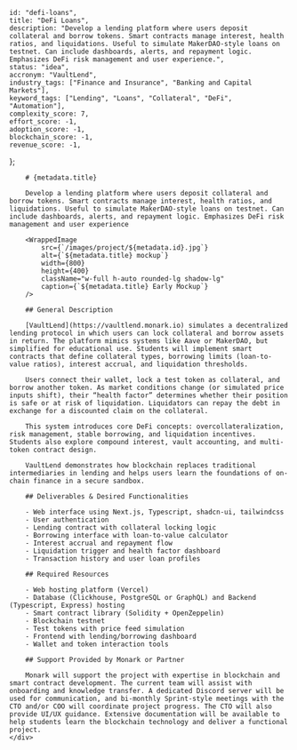 
    
    id: "defi-loans",
    title: "DeFi Loans",
    description: "Develop a lending platform where users deposit collateral and borrow tokens. Smart contracts manage interest, health ratios, and liquidations. Useful to simulate MakerDAO-style loans on testnet. Can include dashboards, alerts, and repayment logic. Emphasizes DeFi risk management and user experience.",
    status: "idea",
    accronym: "VaultLend",
    industry_tags: ["Finance and Insurance", "Banking and Capital Markets"],
    keyword_tags: ["Lending", "Loans", "Collateral", "DeFi", "Automation"],
    complexity_score: 7,
    effort_score: -1,
    adoption_score: -1,
    blockchain_score: -1,
    revenue_score: -1,
};

<div className="flex">
    <div className="hidden sticky top-0">
        <ProjectMetadata metadata={metadata} />
    </div>
    <div className="w-full">

        # {metadata.title}

        Develop a lending platform where users deposit collateral and borrow tokens. Smart contracts manage interest, health ratios, and liquidations. Useful to simulate MakerDAO-style loans on testnet. Can include dashboards, alerts, and repayment logic. Emphasizes DeFi risk management and user experience

        <WrappedImage
            src={`/images/project/${metadata.id}.jpg`}
            alt={`${metadata.title} mockup`}
            width={800}
            height={400}
            className="w-full h-auto rounded-lg shadow-lg"
            caption={`${metadata.title} Early Mockup`}
        />

        ## General Description

        [VaultLend](https://vaultlend.monark.io) simulates a decentralized lending protocol in which users can lock collateral and borrow assets in return. The platform mimics systems like Aave or MakerDAO, but simplified for educational use. Students will implement smart contracts that define collateral types, borrowing limits (loan-to-value ratios), interest accrual, and liquidation thresholds.
        
        Users connect their wallet, lock a test token as collateral, and borrow another token. As market conditions change (or simulated price inputs shift), their “health factor” determines whether their position is safe or at risk of liquidation. Liquidators can repay the debt in exchange for a discounted claim on the collateral.
        
        This system introduces core DeFi concepts: overcollateralization, risk management, stable borrowing, and liquidation incentives. Students also explore compound interest, vault accounting, and multi-token contract design.
        
        VaultLend demonstrates how blockchain replaces traditional intermediaries in lending and helps users learn the foundations of on-chain finance in a secure sandbox.

        ## Deliverables & Desired Functionalities

        - Web interface using Next.js, Typescript, shadcn-ui, tailwindcss
        - User authentication 
        - Lending contract with collateral locking logic
        - Borrowing interface with loan-to-value calculator
        - Interest accrual and repayment flow
        - Liquidation trigger and health factor dashboard
        - Transaction history and user loan profiles

        ## Required Resources

        - Web hosting platform (Vercel)
        - Database (Clickhouse, PostgreSQL or GraphQL) and Backend (Typescript, Express) hosting
        - Smart contract library (Solidity + OpenZeppelin)
        - Blockchain testnet
        - Test tokens with price feed simulation
        - Frontend with lending/borrowing dashboard
        - Wallet and token interaction tools

        ## Support Provided by Monark or Partner

        Monark will support the project with expertise in blockchain and smart contract development. The current team will assist with onboarding and knowledge transfer. A dedicated Discord server will be used for communication, and bi-monthly Sprint-style meetings with the CTO and/or COO will coordinate project progress. The CTO will also provide UI/UX guidance. Extensive documentation will be available to help students learn the blockchain technology and deliver a functional project.
    </div>
</div>